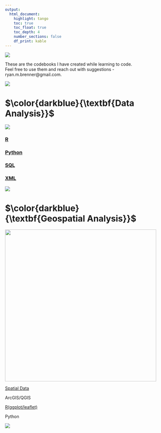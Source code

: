 ---
output: 
  html_document:
    highlight: tango
    toc: true
    toc_float: true
    toc_depth: 4
    number_sections: false
    df_print: kable
---

\newcommand\first[1]{\color{darkblue}{\textbf{#1}}}
\newcommand\second[1]{\color{dodgerblue}{\textbf{#1}}}
\newcommand\third[1]{\color{skyblue}{\textrm{#1}}}

![](https://github.com/social-lorax/howto_codebooks/blob/master/images/index/main_cat.gif?raw=true)

These are the codebooks I have created while learning to code.  
Feel free to use them and reach out with suggestions - ryan.m.brenner@gmail.com.

![](https://github.com/social-lorax/howto_codebooks/blob/master/images/index/underline.gif?raw=true)

# $\first{Data Analysis}$

![](https://github.com/social-lorax/howto_codebooks/blob/master/images/index/head_analysis.png?raw=true)

### [R](index_r.html)

### [Python](index_py.html)

### [SQL](sql.html)

### [XML](xml.html)  

![](https://github.com/social-lorax/howto_codebooks/blob/master/images/index/underline.gif?raw=true)

# $\first{Geospatial Analysis}$

<img src="https://github.com/social-lorax/howto_codebooks/blob/master/images/index/head_geospatial.png?raw=true" width="500">

[Spatial Data](spatial.html)

ArcGIS/QGIS

[R(ggplot/leaflet)](r_spatial.html)

Python

![](https://github.com/social-lorax/howto_codebooks/blob/master/images/index/underline.gif?raw=true)
